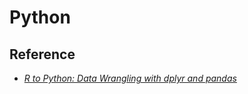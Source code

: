 # Python

## Reference

- [*R to Python: Data Wrangling with dplyr and pandas*](https://gist.github.com/conormm/fd8b1980c28dd21cfaf6975c86c74d07)